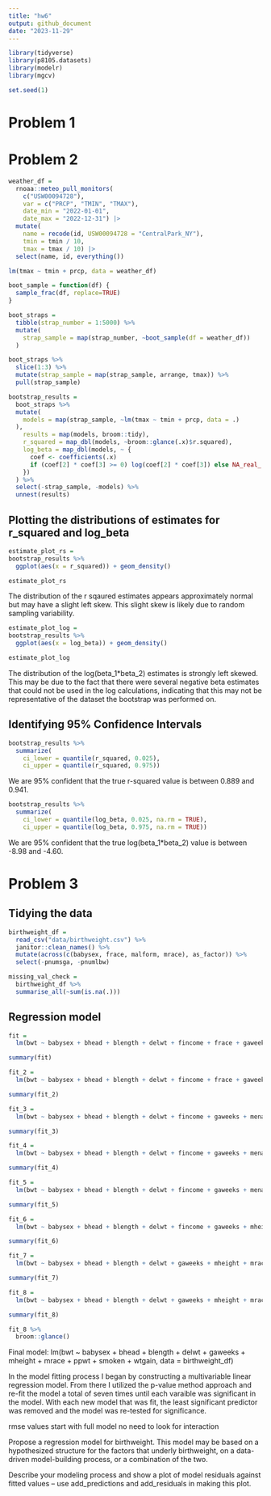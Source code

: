 ```yaml
---
title: "hw6"
output: github_document
date: "2023-11-29"
---
```


```r
library(tidyverse)
library(p8105.datasets)
library(modelr)
library(mgcv)

set.seed(1)
```

# Problem 1 

# Problem 2

```r
weather_df = 
  rnoaa::meteo_pull_monitors(
    c("USW00094728"),
    var = c("PRCP", "TMIN", "TMAX"), 
    date_min = "2022-01-01",
    date_max = "2022-12-31") |>
  mutate(
    name = recode(id, USW00094728 = "CentralPark_NY"),
    tmin = tmin / 10,
    tmax = tmax / 10) |>
  select(name, id, everything())
```

```r
lm(tmax ~ tmin + prcp, data = weather_df)

boot_sample = function(df) {
  sample_frac(df, replace=TRUE)
}

boot_straps = 
  tibble(strap_number = 1:5000) %>% 
  mutate(
    strap_sample = map(strap_number, ~boot_sample(df = weather_df))
  )

boot_straps %>% 
  slice(1:3) %>% 
  mutate(strap_sample = map(strap_sample, arrange, tmax)) %>%  
  pull(strap_sample)
```

```r
bootstrap_results = 
  boot_straps %>% 
  mutate(
    models = map(strap_sample, ~lm(tmax ~ tmin + prcp, data = .)
  ), 
    results = map(models, broom::tidy),
    r_squared = map_dbl(models, ~broom::glance(.x)$r.squared),
    log_beta = map_dbl(models, ~ {
      coef <- coefficients(.x)
      if (coef[2] * coef[3] >= 0) log(coef[2] * coef[3]) else NA_real_
    })
  ) %>% 
  select(-strap_sample, -models) %>% 
  unnest(results)

```

## Plotting the distributions of estimates for r_squared and log_beta

```r
estimate_plot_rs = 
bootstrap_results %>% 
  ggplot(aes(x = r_squared)) + geom_density()

estimate_plot_rs
```

The distribution of the r sqaured estimates appears approximately normal but may have a slight left skew. This slight skew is likely due to random sampling variability. 

```r
estimate_plot_log = 
bootstrap_results %>% 
  ggplot(aes(x = log_beta)) + geom_density()

estimate_plot_log
```

The distribution of the log(beta_1*beta_2) estimates is strongly left skewed. This may be due to the fact that there were several negative beta estimates that could not be used in the log calculations, indicating that this may not be representative of the dataset the bootstrap was performed on. 

## Identifying 95% Confidence Intervals

```r
bootstrap_results %>%  
  summarize(
    ci_lower = quantile(r_squared, 0.025), 
    ci_upper = quantile(r_squared, 0.975))
```

We are 95% confident that the true r-squared value is between 0.889 and 0.941.

```r
bootstrap_results %>%  
  summarize(
    ci_lower = quantile(log_beta, 0.025, na.rm = TRUE), 
    ci_upper = quantile(log_beta, 0.975, na.rm = TRUE))
```

We are 95% confident that the true log(beta_1*beta_2) value is between -8.98 and -4.60. 

# Problem 3 

## Tidying the data
```r
birthweight_df = 
  read_csv("data/birthweight.csv") %>% 
  janitor::clean_names() %>% 
  mutate(across(c(babysex, frace, malform, mrace), as_factor)) %>% 
  select(-pnumsga, -pnumlbw)

missing_val_check = 
  birthweight_df %>% 
  summarise_all(~sum(is.na(.)))
```

## Regression model
```r
fit = 
  lm(bwt ~ babysex + bhead + blength + delwt + fincome + frace + gaweeks + malform + menarche + mheight + momage + mrace + parity + ppbmi + ppwt + smoken + wtgain, data = birthweight_df)

summary(fit)

fit_2 = 
  lm(bwt ~ babysex + bhead + blength + delwt + fincome + frace + gaweeks + menarche + mheight + momage + mrace + parity + ppbmi + ppwt + smoken + wtgain, data = birthweight_df)

summary(fit_2)

fit_3 = 
  lm(bwt ~ babysex + bhead + blength + delwt + fincome + gaweeks + menarche + mheight + momage + mrace + parity + ppbmi + ppwt + smoken + wtgain, data = birthweight_df)

summary(fit_3)

fit_4 = 
  lm(bwt ~ babysex + bhead + blength + delwt + fincome + gaweeks + menarche + mheight + momage + mrace + parity + ppwt + smoken + wtgain, data = birthweight_df)

summary(fit_4)

fit_5 = 
  lm(bwt ~ babysex + bhead + blength + delwt + fincome + gaweeks + menarche + mheight + mrace + parity + ppwt + smoken + wtgain, data = birthweight_df)

summary(fit_5)

fit_6 = 
  lm(bwt ~ babysex + bhead + blength + delwt + fincome + gaweeks + mheight + mrace + parity + ppwt + smoken + wtgain, data = birthweight_df)

summary(fit_6)

fit_7 = 
  lm(bwt ~ babysex + bhead + blength + delwt + gaweeks + mheight + mrace + parity + ppwt + smoken + wtgain, data = birthweight_df)

summary(fit_7)

fit_8 = 
  lm(bwt ~ babysex + bhead + blength + delwt + gaweeks + mheight + mrace + ppwt + smoken + wtgain, data = birthweight_df)

summary(fit_8)

fit_8 %>%  
  broom::glance()
```

Final model: lm(bwt ~ babysex + bhead + blength + delwt + gaweeks + mheight + mrace + ppwt + smoken + wtgain, data = birthweight_df)

In the model fitting process I began by constructing a multivariable linear regression model. From there I utilized the p-value method approach and re-fit the model a total of seven times until each varaible was significant in the model. With each new model that was fit, the least significant predictor was removed and the model was re-tested for significance. 

rmse values 
start with full model 
no need to look for interaction

Propose a regression model for birthweight. This model may be based on a hypothesized structure for the factors that underly birthweight, on a data-driven model-building process, or a combination of the two. 

Describe your modeling process and show a plot of model residuals against fitted values – use add_predictions and add_residuals in making this plot.

